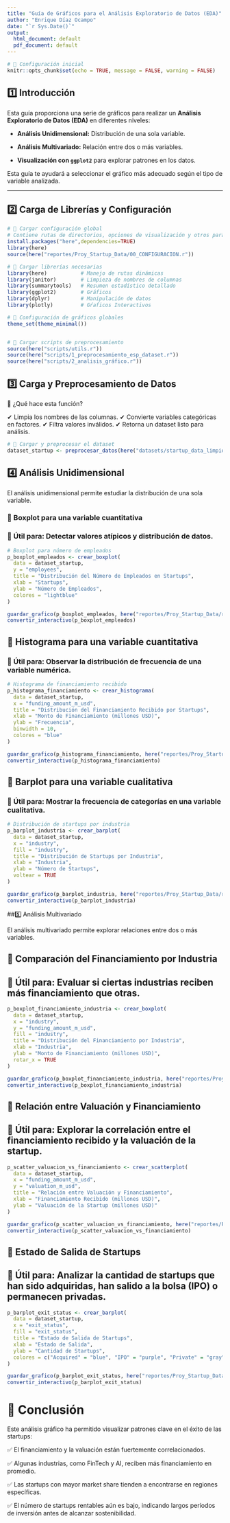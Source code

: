 ```yaml
---
title: "Guía de Gráficos para el Análisis Exploratorio de Datos (EDA)"
author: "Enrique Díaz Ocampo"
date: "`r Sys.Date()`"
output:
  html_document: default
  pdf_document: default
---
```


```r
# 📌 Configuración inicial
knitr::opts_chunk$set(echo = TRUE, message = FALSE, warning = FALSE)
```

## 1️⃣ **Introducción**
Esta guía proporciona una serie de gráficos para realizar un **Análisis Exploratorio de Datos (EDA)** en diferentes niveles:

- **Análisis Unidimensional:** Distribución de una sola variable.

- **Análisis Multivariado:** Relación entre dos o más variables.

- **Visualización con `ggplot2`** para explorar patrones en los datos.

Esta guía te ayudará a seleccionar el gráfico más adecuado según el tipo de variable analizada.

---

## 2️⃣ **Carga de Librerías y Configuración**
```r
# 📌 Cargar configuración global
# Contiene rutas de directorios, opciones de visualización y otros parámetros relevantes
install.packages("here",dependencies=TRUE)
library(here)
source(here("reportes/Proy_Startup_Data/00_CONFIGURACION.r"))
```

```r
# 📌 Cargar librerías necesarias
library(here)           # Manejo de rutas dinámicas
library(janitor)        # Limpieza de nombres de columnas
library(summarytools)   # Resumen estadístico detallado
library(ggplot2)        # Gráficos
library(dplyr)          # Manipulación de datos
library(plotly)         # Gŕaficos Interactivos

# 📌 Configuración de gráficos globales
theme_set(theme_minimal())


# 📌 Cargar scripts de preprocesamiento
source(here("scripts/utils.r"))
source(here("scripts/1_preprocesamiento_esp_dataset.r"))
source(here("scripts/2_analisis_gráfico.r"))
```


## 3️⃣ Carga y Preprocesamiento de Datos

📌 ¿Qué hace esta función?

✔ Limpia los nombres de las columnas.
✔ Convierte variables categóricas en factores.
✔ Filtra valores inválidos.
✔ Retorna un dataset listo para análisis.

```r
# 📌 Cargar y preprocesar el dataset
dataset_startup <- preprocesar_datos(here("datasets/startup_data_limpio.csv"), "Startup Data")
```

## 4️⃣ Análisis Unidimensional

El análisis unidimensional permite estudiar la distribución de una sola variable.

### 📌 Boxplot para una variable cuantitativa

### 📌 Útil para: Detectar valores atípicos y distribución de datos.

```r
# Boxplot para número de empleados
p_boxplot_empleados <- crear_boxplot(
  data = dataset_startup, 
  y = "employees", 
  title = "Distribución del Número de Empleados en Startups",
  xlab = "Startups",
  ylab = "Número de Empleados",
  colores = "lightblue"
)

guardar_grafico(p_boxplot_empleados, here("reportes/Proy_Startup_Data/resultados_generados/boxplot_empleados.png"))
convertir_interactivo(p_boxplot_empleados)

```

## 📌 Histograma para una variable cuantitativa

### 📌 Útil para: Observar la distribución de frecuencia de una variable numérica.

```r
# Histograma de financiamiento recibido
p_histograma_financiamiento <- crear_histograma(
  data = dataset_startup, 
  x = "funding_amount_m_usd",
  title = "Distribución del Financiamiento Recibido por Startups",
  xlab = "Monto de Financiamiento (millones USD)",
  ylab = "Frecuencia",
  binwidth = 10,
  colores = "blue"
)

guardar_grafico(p_histograma_financiamiento, here("reportes/Proy_Startup_Data/resultados_generados/histograma_financiamiento.png"))
convertir_interactivo(p_histograma_financiamiento)

```


## 📌 Barplot para una variable cualitativa

### 📌 Útil para: Mostrar la frecuencia de categorías en una variable cualitativa.

```r
# Distribución de startups por industria
p_barplot_industria <- crear_barplot(
  data = dataset_startup,
  x = "industry",
  fill = "industry",
  title = "Distribución de Startups por Industria",
  xlab = "Industria",
  ylab = "Número de Startups",
  voltear = TRUE
)

guardar_grafico(p_barplot_industria, here("reportes/Proy_Startup_Data/resultados_generados/barplot_industria.png"))
convertir_interactivo(p_barplot_industria)

```




##5️⃣ Análisis Multivariado

El análisis multivariado permite explorar relaciones entre dos o más variables.

## 📌 Comparación del Financiamiento por Industria

## 📌 Útil para: Evaluar si ciertas industrias reciben más financiamiento que otras.

```r
p_boxplot_financiamiento_industria <- crear_boxplot(
  data = dataset_startup,
  x = "industry",
  y = "funding_amount_m_usd",
  fill = "industry",
  title = "Distribución del Financiamiento por Industria",
  xlab = "Industria",
  ylab = "Monto de Financiamiento (millones USD)",
  rotar_x = TRUE
)

guardar_grafico(p_boxplot_financiamiento_industria, here("reportes/Proy_Startup_Data/resultados_generados/boxplot_financiamiento_industria.png"))
convertir_interactivo(p_boxplot_financiamiento_industria)

```


## 📌 Relación entre Valuación y Financiamiento

## 📌 Útil para: Explorar la correlación entre el financiamiento recibido y la valuación de la startup.

```r
p_scatter_valuacion_vs_financiamiento <- crear_scatterplot(
  data = dataset_startup,
  x = "funding_amount_m_usd",
  y = "valuation_m_usd",
  title = "Relación entre Valuación y Financiamiento",
  xlab = "Financiamiento Recibido (millones USD)",
  ylab = "Valuación de la Startup (millones USD)"
)

guardar_grafico(p_scatter_valuacion_vs_financiamiento, here("reportes/Proy_Startup_Data/resultados_generados/scatter_valuacion_vs_financiamiento.png"))
convertir_interactivo(p_scatter_valuacion_vs_financiamiento)

```

## 📌 Estado de Salida de Startups

## 📌 Útil para: Analizar la cantidad de startups que han sido adquiridas, han salido a la bolsa (IPO) o permanecen privadas.

```r
p_barplot_exit_status <- crear_barplot(
  data = dataset_startup,
  x = "exit_status",
  fill = "exit_status",
  title = "Estado de Salida de Startups",
  xlab = "Estado de Salida",
  ylab = "Cantidad de Startups",
  colores = c("Acquired" = "blue", "IPO" = "purple", "Private" = "gray")
)

guardar_grafico(p_barplot_exit_status, here("reportes/Proy_Startup_Data/resultados_generados/barplot_exit_status.png"))
convertir_interactivo(p_barplot_exit_status)

```



# 📌 Conclusión

Este análisis gráfico ha permitido visualizar patrones clave en el éxito de las startups:

✅ El financiamiento y la valuación están fuertemente correlacionados.

✅ Algunas industrias, como FinTech y AI, reciben más financiamiento en promedio.

✅ Las startups con mayor market share tienden a encontrarse en regiones específicas.

✅ El número de startups rentables aún es bajo, indicando largos períodos de inversión antes de alcanzar sostenibilidad.

